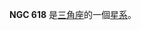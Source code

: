 {{NGCInfoBox|NGCID=NGC 618|發現者=約翰·弗里德里希·威廉·赫歇爾|發現日期=1827年11月16日|其他編號=NGC 614, NGC 627, UGC 1140|曆元=J2000.0|赤經=1時35分52.2秒
|赤緯=33°40'55"|星座=三角座|星體=星系|星等=12.7|表面亮度=13.3|藍等=13.7}}

'''NGC 618''' 是[[三角座|三角座]]的一個[[星系|星系]]。

{{NGCReference|618}}
{{Catalogs|NGC=618}}